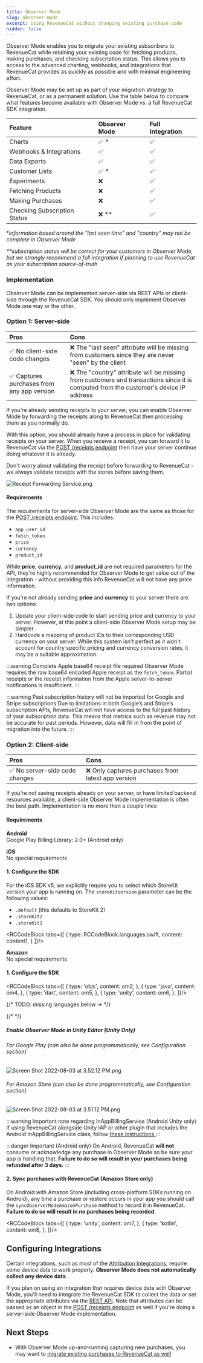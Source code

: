 ```yaml
---
title: Observer Mode
slug: observer-mode
excerpt: Using RevenueCat without changing existing purchase code
hidden: false
---
```


Observer Mode enables you to migrate your existing subscribers to RevenueCat while retaining your existing code for fetching products, making purchases, and checking subscription status. This allows you to access to the advanced charting, webhooks, and integrations that RevenueCat provides as quickly as possible and with minimal engineering effort.

Observer Mode may be set up as part of your migration strategy to RevenueCat, or as a permanent solution. Use the table below to compare what features become available with Observer Mode vs. a full RevenueCat SDK integration.

| Feature                      | Observer Mode | Full Integration |
| :--------------------------- | :------------ | :--------------- |
| Charts                       | ✅ \*         | ✅               |
| Webhooks & Integrations      | ✅            | ✅               |
| Data Exports                 | ✅            | ✅               |
| Customer Lists               | ✅ \*         | ✅               |
| Experiments                  | ❌            | ✅               |
| Fetching Products            | ❌            | ✅               |
| Making Purchases             | ❌            | ✅               |
| Checking Subscription Status | ❌ \*\*       | ✅               |

\*_information based around the "last seen time" and "country" may not be complete in Observer Mode_

_\*\*subscription status will be correct for your customers in Observer Mode, but we strongly recommend a full integration if planning to use RevenueCat as your subscription source-of-truth_

### Implementation

Observer Mode can be implemented server-side via REST APIs or client-side through the RevenueCat SDK. You should only implement Observer Mode one way or the other.

### Option 1: Server-side

| Pros                                       | Cons                                                                                                                                  |
| :----------------------------------------- | :------------------------------------------------------------------------------------------------------------------------------------ |
| ✅ No client-side code changes             | ❌ The "last seen" attribute will be missing from customers since they are never "seen" by the client                                 |
| ✅ Captures purchases from any app version | ❌ The "country" attribute will be missing from customers and transactions since it is computed from the customer's device IP address |

If you're already sending receipts to your server, you can enable Observer Mode by forwarding the receipts along to RevenueCat then processing them as you normally do.

With this option, you should already have a process in place for validating receipts on your server. When you receive a receipt, you can forward it to RevenueCat via the [POST /receipts endpoint](https://docs.revenuecat.com/reference/receipts) then have your server continue doing whatever it is already.

Don't worry about validating the receipt before forwarding to RevenueCat - we always validate receipts with the stores before saving them.

![](/images/0925a4c-Receipt_Forwarding_Service_f3afcc5ec2e3de188219d44937583b73.png "Receipt Forwarding Service.png")

#### Requirements

The requirements for server-side Observer Mode are the same as those for the [POST /receipts endpoint](https://docs.revenuecat.com/reference/receipts). This includes:

- `app_user_id`
- `fetch_token`
- `price`
- `currency`
- `product_id`

While **price**, **currency**, and **product_id** are not required parameters for the API, they're highly recommended for Observer Mode to get value out of the integration - without providing this info RevenueCat will not have any price information.

If you're not already sending **price** and **currency** to your server there are two options:

1. Update your client-side code to start sending price and currency to your server. However, at this point a client-side Observer Mode setup may be simpler.
2. Hardcode a mapping of product IDs to their corresponding USD currency on your server. While this system isn't perfect as it won't account for country specific pricing and currency conversion rates, it may be a suitable approximation.

:::warning Complete Apple base64 receipt file required
Observer Mode requires the raw base64 encoded Apple receipt as the `fetch_token`. Partial receipts or the receipt information from the Apple server-to-server notifications is insufficient.
:::

:::warning Past subscription history will not be imported for Google and Stripe subscriptions
Due to limitations in both Google’s and Stripe’s subscription APIs, RevenueCat will not have access to the full past history of your subscription data. This means that metrics such as revenue may not be accurate for past periods. However, data will fill in from the point of migration into the future.
:::

### Option 2: Client-side

| Pros                           | Cons                                               |
| :----------------------------- | :------------------------------------------------- |
| ✅ No server-side code changes | ❌ Only captures purchases from latest app version |

If you're not saving receipts already on your server, or have limited backend resources available, a client-side Observer Mode implementation is often the best path. Implementation is no more than a couple lines

#### Requirements

**Android**  
Google Play Billing Library: 2.0+ (Android only)

**iOS**  
No special requirements

#### 1. Configure the SDK
For the iOS SDK v5, we explicitly require you to select which StoreKit version your app is running on. The `storeKitVersion` parameter can be the following values:
- `.default` (this defaults to StoreKit 2)
- `.storeKit2`
- `.storeKit1`


<RCCodeBlock tabs={[
    {
        type: RCCodeBlock.languages.swift,
        content: content1,
    }
]}/>

**Amazon**  
No special requirements

#### 1. Configure the SDK



<RCCodeBlock tabs={[
    {
        type: 'objc',
        content: om2,
    },
    {
        type: 'java',
        content: om4,
    },
    {
        type: 'dart',
        content: om5,
    },
    {
        type: 'unity',
        content: om6,
    },
]}/>

{/* TODO: missing languages below -> */}

{/* <!-- [block:file]
[
  {
    "language": "swift",
    "name": "Swift",
    "file": "projects/iOS/DocsTester/Sources/DocsTester/DocsTester.swift",
    "region": "Observer mode configuration"
  },
  {
    "language": "objectivec",
    "name": "Objective-C",
    "file": "code_blocks/➡️ Migrating To RevenueCat/observer-mode_2.m"
  },
  {
    "language": "kotlin",
    "name": "Kotlin (Play Store)",
    "file": "projects/android/app/src/main/java/com/revenuecat/docstester/MainApplicationOnlyPlayStoreObserverMode.kt",
    "region": "Observer mode configuration"
  },
  {
    "language": "kotlin",
    "name": "Kotlin (Play Store + Amazon Appstore)",
    "file": "projects/android/app/src/main/java/com/revenuecat/docstester/MainApplicationObserverMode.kt",
    "region": "Observer mode configuration"
  },
  {
    "language": "java",
    "name": "Java",
    "file": "code_blocks/➡️ Migrating To RevenueCat/observer-mode_4.java"
  },
  {
    "language": "dart",
    "name": "Flutter",
    "file": "code_blocks/➡️ Migrating To RevenueCat/observer-mode_5.dart"
  },
  {
    "language": "csharp",
    "name": "Unity",
    "file": "code_blocks/➡️ Migrating To RevenueCat/observer-mode_6.cs"
  }
]
[/block] --> */}

##### Enable Observer Mode in Unity Editor (Unity Only)

###### For Google Play (can also be done programmatically, see Configuration section)

![](/images/9fa8a00-Screen_Shot_2022-08-03_at_3.52.12_PM_22d91420d022846027e2e9ffdd6c3ce2.png "Screen Shot 2022-08-03 at 3.52.12 PM.png")

###### For Amazon Store (can also be done programmatically, see Configuration section)

![](/images/3e32059-Screen_Shot_2022-08-03_at_3.51.12_PM_d7960eaf26206aa3e58ee5f4f85ad11c.png "Screen Shot 2022-08-03 at 3.51.12 PM.png")

:::warning Important note regarding InAppBillingService (Android Unity only)
If using RevenueCat alongside Unity IAP or other plugin that includes the Android InAppBillingService class, follow [these instructions ](/getting-started/installation/unity#installation-with-unity-iap-side-by-side)
:::

:::danger Important (Android only)
On Android, RevenueCat **will not** consume or acknowledge any purchase in Observer Mode so be sure your app is handling that. **Failure to do so will result in your purchases being refunded after 3 days.**
:::


#### 2. Sync purchases with RevenueCat (Amazon Store only)

On Android with Amazon Store (including cross-platform SDKs running on Android), any time a purchase or restore occurs in your app you should call the `syncObserverModeAmazonPurchase` method to record it in RevenueCat. **Failure to do so will result in no purchases being recorded**.


<RCCodeBlock tabs={[
    {
        type: 'unity',
        content: om7,
    },
    {
        type: 'kotlin',
        content: om8,
    },
]}/>


## Configuring Integrations

Certain integrations, such as most of the [Attribution Integrations](/integrations/attribution), require some device data to work properly. **Observer Mode does not automatically collect any device data**.

If you plan on using an integration that requires device data with Observer Mode, you'll need to integrate the RevenueCat SDK to collect the data or set the appropriate attributes via the [REST API](https://docs.revenuecat.com/reference/update-subscriber-attributes). Note that attributes can be passed as an object in the [POST /receipts endpoint](https://docs.revenuecat.com/reference/receipts) as well if you're doing a server-side Observer Mode implementation.

## Next Steps

- With Observer Mode up-and-running capturing new purchases, you may want to [migrate existing purchases to RevenueCat as well ](/migrating-to-revenuecat/migrating-existing-subscriptions)
